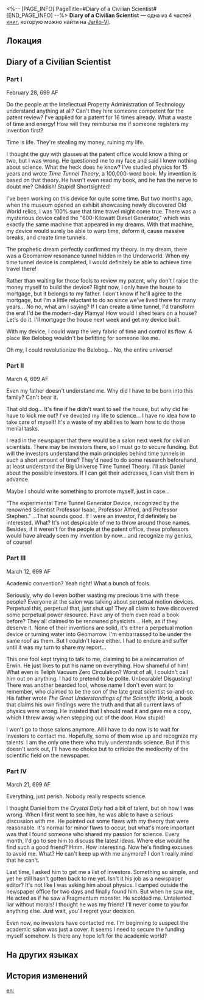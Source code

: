 <%-- [PAGE_INFO]
PageTitle=#Diary of a Civilian Scientist#
[END_PAGE_INFO] --%>
{{Дополнить}}
{{Книга Инфобокс
|id           = 023
|partIds      = 190128;190129;190130;190131
|Название     = 
|Изображение  = Иконка Книга.png
|Мир          = Jarilo-VI
|Томов        = 4
|Автор        = <!--нужно добавить-->
|Описание     = Scattered pages of questionable quality, written by someone who claims to be a scientist.
|Том1         = {{tx}}
|Источник1    = {{tx|Отсутствует источник}}
|Том2         = {{tx}}
|Источник2    = {{tx|Отсутствует источник}}
|Том3         = {{tx}}
|Источник3    = {{tx|Отсутствует источник}}
|Том4         = {{tx}}
|Источник4    = {{tx|Отсутствует источник}}
|Персонажи    = 
|Фракции      = 
}}
'''Diary of a Civilian Scientist''' — одна из 4 частей [[Книги|книг]], которую можно найти на [[Jarilo-VI]].

==Локация==
{{Отметка карты|<!--название карты-->|<!--id отметки-->}}

==Diary of a Civilian Scientist==
===Part I===
February 28, 699 AF

Do the people at the Intellectual Property Administration of Technology understand anything at all? Can't they hire someone competent for the patent review? I've applied for a patent for 16 times already. What a waste of time and energy! How will they reimburse me if someone registers my invention first?

Time is life. They're stealing my money, ruining my life.

I thought the guy with glasses at the patent office would know a thing or two, but I was wrong. He questioned me to my face and said I knew nothing about science. What the heck does he know? I've studied physics for 15 years and wrote ''Time Tunnel Theory'', a 100,000-word book. My invention is based on that theory. He hasn't even read my book, and he has the nerve to doubt me? Childish! Stupid! Shortsighted!

I've been working on this device for quite some time. But two months ago, when the museum opened an exhibit showcasing newly discovered Old World relics, I was 100% sure that time travel might come true. There was a mysterious device called the "600-Kilowatt Diesel Generator," which was exactly the same machine that appeared in my dreams. With that machine, my device would surely be able to warp time, deform it, cause massive breaks, and create time tunnels.

The prophetic dream perfectly confirmed my theory. In my dream, there was a Geomarrow resonance tunnel hidden in the Underworld. When my time tunnel device is completed, I would definitely be able to achieve time travel there!

Rather than waiting for those fools to review my patent, why don't I raise the money myself to build the device? Right now, I only have the house to mortgage, but it belongs to my father. I don't know if he'll agree to the mortgage, but I'm a little reluctant to do so since we've lived there for many years... No no, what am I saying? If I can create a time tunnel, I'd transform the era! I'd be the modern-day Plamya! How would I shed tears on a house? Let's do it. I'll mortgage the house next week and get my device built.

With my device, I could warp the very fabric of time and control its flow. A place like Belobog wouldn't be befitting for someone like me.

Oh my, I could revolutionize the Belobog... No, the entire universe!

===Part II===
March 4, 699 AF

Even my father doesn't understand me. Why did I have to be born into this family? Can't bear it.

That old dog... It's fine if he didn't want to sell the house, but why did he have to kick me out? I've devoted my life to science... I have no idea how to take care of myself! It's a waste of my abilities to learn how to do those menial tasks.

I read in the newspaper that there would be a salon next week for civilian scientists. There may be investors there, so I must go to secure funding. But will the investors understand the main principles behind time tunnels in such a short amount of time? They'd need to do some research beforehand, at least understand the Big Universe Time Tunnel Theory. I'll ask Daniel about the possible investors. If I can get their addresses, I can visit them in advance.

Maybe I should write something to promote myself, just in case...

"The experimental Time Tunnel Generator Device, recognized by the renowned Scientist Professor Isaac, Professor Alfred, and Professor Stephen." ...That sounds good. If I were an investor, I'd definitely be interested. What? It's not despicable of me to throw around those names. Besides, if it weren't for the people at the patent office, these professors would have already seen my invention by now... and recognize my genius, of course!

===Part III===
March 12, 699 AF

Academic convention? Yeah right! What a bunch of fools.

Seriously, why do I even bother wasting my precious time with these people? Everyone at the salon was talking about perpetual motion devices. Perpetual this, perpetual that, just shut up! They all claim to have discovered some perpetual power resource. Have any of them even read a book before? They all claimed to be renowned physicists... Heh, as if they deserve it. None of their inventions are solid, it's either a perpetual motion device or turning water into Geomarrow. I'm embarrassed to be under the same roof as them. But I couldn't leave either. I had to endure and suffer until it was my turn to share my report...

This one fool kept trying to talk to me, claiming to be a reincarnation of Erwin. He just likes to put his name on everything. How shameful of him! What even is Teliph Vacuum Zero Circulation? Worst of all, I couldn't call him out on anything. I had to pretend to be polite. Unbearable! Disgusting! There was another bearded fool, whose name I don't even want to remember, who claimed to be the son of the late great scientist so-and-so. His father wrote ''The Great Understandings of the Scientific World'', a book that claims his own findings were the truth and that all current laws of physics were wrong. He insisted that I should read it and gave me a copy, which I threw away when stepping out of the door. How stupid!

I won't go to those salons anymore. All I have to do now is to wait for investors to contact me. Hopefully, some of them wise up and recognize my talents. I am the only one there who truly understands science. But if this doesn't work out, I'll have no choice but to criticize the mediocrity of the scientific field on the newspaper.

===Part IV===
March 21, 699 AF

Everything, just perish. Nobody really respects science.

I thought Daniel from the ''Crystal Daily'' had a bit of talent, but oh how I was wrong. When I first went to see him, he was able to have a serious discussion with me. He pointed out some flaws with my theory that were reasonable. It's normal for minor flaws to occur, but what's more important was that I found someone who shared my passion for science. Every month, I'd go to see him to discuss the latest ideas. Where else would he find such a good friend? Hmm. How interesting. Now he's finding excuses to avoid me. What? He can't keep up with me anymore? I don't really mind that he can't.

Last time, I asked him to get me a list of investors. Something so simple, and yet he still hasn't gotten back to me yet. Isn't it his job as a newspaper editor? It's not like I was asking him about physics. I camped outside the newspaper office for two days and finally found him. But when he saw me, He acted as if he saw a Fragmentum monster. He scolded me. Untalented liar without morals! I thought he was my friend! I'll never come to you for anything else. Just wait, you'll regret your decision.

Even now, no investors have contacted me. I'm beginning to suspect the academic salon was just a cover. It seems I need to secure the funding myself somehow. Is there any hope left for the academic world?

==На других языках==
{{На других языках
|en   = Diary of a Civilian Scientist
|zhs  = 某个民间科学家的日记
|zht  = 某個民間科學家的日記
|ja   = ある民間科学者の日記
|ko   = 어느 민간 과학자의 일기
|es   = Diario de un científico autodidacta
|fr   = Journal d'un scientifique civil
|ru   = Дневник какого-то учёного
|th   = ไดอารี่ของนักวิทยาศาสตร์พลเรือน
|vi   = Nhật Ký Của Nhà Khoa Học Dân Gian
|de   = Tagebuch eines Laienforschers
|id   = Diari Seorang Ilmuwan Sipil
|pt   = Diário de um Cientista Civil
}}

==История изменений==
{{История изменений|3.5}}

[[en:]]